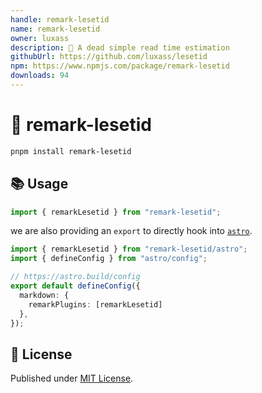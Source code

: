 ```yaml
---
handle: remark-lesetid
name: remark-lesetid
owner: luxass
description: 📖 A dead simple read time estimation
githubUrl: https://github.com/luxass/lesetid
npm: https://www.npmjs.com/package/remark-lesetid
downloads: 94
---
```


# 📖 remark-lesetid

```sh
pnpm install remark-lesetid
```

## 📚 Usage

```ts
import { remarkLesetid } from "remark-lesetid";
```

we are also providing an `export` to directly hook into [`astro`](https://astro.build).

```ts
import { remarkLesetid } from "remark-lesetid/astro";
import { defineConfig } from "astro/config";

// https://astro.build/config
export default defineConfig({
  markdown: {
    remarkPlugins: [remarkLesetid]
  },
});
```

## 📄 License

Published under [MIT License](https://github.com/luxass/lesetid/blob/main/LICENSE).
